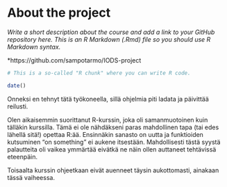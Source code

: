 
# About the project

*Write a short description about the course and add a link to your GitHub repository here. This is an R Markdown (.Rmd) file so you should use R Markdown syntax.*

*https://github.com/sampotarmo/IODS-project

```r
# This is a so-called "R chunk" where you can write R code.

date()

```

Onneksi en tehnyt tätä työkoneella, sillä ohjelmia piti ladata ja päivittää reilusti.

Olen aikaisemmin suorittanut R-kurssin, joka oli samanmuotoinen kuin tälläkin kurssilla. Tämä ei ole nähdäkseni paras mahdollinen tapa (tai edes lähellä sitä!) opettaa R:ää. Ensinnäkin sanasto on uutta ja funktioiden kutsuminen "on something" ei aukene itsestään. Mahdollisesti tästä syystä palautteita oli vaikea ymmärtää eivätkä ne näin ollen auttaneet tehtävissä eteenpäin.

Toisaalta kurssin ohjeetkaan eivät auenneet täysin aukottomasti, ainakaan tässä vaiheessa.